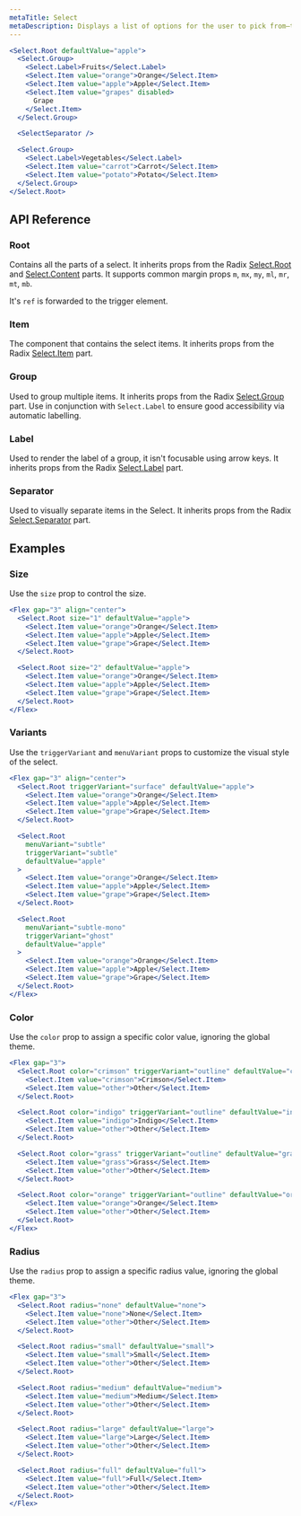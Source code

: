 ```yaml
---
metaTitle: Select
metaDescription: Displays a list of options for the user to pick from—triggered by a button.
---
```


```jsx live=true
<Select.Root defaultValue="apple">
  <Select.Group>
    <Select.Label>Fruits</Select.Label>
    <Select.Item value="orange">Orange</Select.Item>
    <Select.Item value="apple">Apple</Select.Item>
    <Select.Item value="grapes" disabled>
      Grape
    </Select.Item>
  </Select.Group>

  <SelectSeparator />

  <Select.Group>
    <Select.Label>Vegetables</Select.Label>
    <Select.Item value="carrot">Carrot</Select.Item>
    <Select.Item value="potato">Potato</Select.Item>
  </Select.Group>
</Select.Root>
```

## API Reference

### Root

Contains all the parts of a select. It inherits props from the Radix [Select.Root](/docs/primitives/components/select#root) and [Select.Content](/docs/primitives/components/select#content) parts. It supports common margin props `m`, `mx`, `my`, `ml`, `mr`, `mt`, `mb`.

It's `ref` is forwarded to the trigger element.

<ThemesPropsTable componentName="selectroot" />

### Item

The component that contains the select items. It inherits props from the Radix [Select.Item](/docs/primitives/components/select#item) part.

### Group

Used to group multiple items. It inherits props from the Radix [Select.Group](/docs/primitives/components/select#group) part. Use in conjunction with `Select.Label` to ensure good accessibility via automatic labelling.

### Label

Used to render the label of a group, it isn't focusable using arrow keys. It inherits props from the Radix [Select.Label](/docs/primitives/components/select#label) part.

### Separator

Used to visually separate items in the Select. It inherits props from the Radix [Select.Separator](/docs/primitives/components/select#separator) part.

## Examples

### Size

Use the `size` prop to control the size.

```jsx live=true
<Flex gap="3" align="center">
  <Select.Root size="1" defaultValue="apple">
    <Select.Item value="orange">Orange</Select.Item>
    <Select.Item value="apple">Apple</Select.Item>
    <Select.Item value="grape">Grape</Select.Item>
  </Select.Root>

  <Select.Root size="2" defaultValue="apple">
    <Select.Item value="orange">Orange</Select.Item>
    <Select.Item value="apple">Apple</Select.Item>
    <Select.Item value="grape">Grape</Select.Item>
  </Select.Root>
</Flex>
```

### Variants

Use the `triggerVariant` and `menuVariant` props to customize the visual style of the select.

```jsx live=true
<Flex gap="3" align="center">
  <Select.Root triggerVariant="surface" defaultValue="apple">
    <Select.Item value="orange">Orange</Select.Item>
    <Select.Item value="apple">Apple</Select.Item>
    <Select.Item value="grape">Grape</Select.Item>
  </Select.Root>

  <Select.Root
    menuVariant="subtle"
    triggerVariant="subtle"
    defaultValue="apple"
  >
    <Select.Item value="orange">Orange</Select.Item>
    <Select.Item value="apple">Apple</Select.Item>
    <Select.Item value="grape">Grape</Select.Item>
  </Select.Root>

  <Select.Root
    menuVariant="subtle-mono"
    triggerVariant="ghost"
    defaultValue="apple"
  >
    <Select.Item value="orange">Orange</Select.Item>
    <Select.Item value="apple">Apple</Select.Item>
    <Select.Item value="grape">Grape</Select.Item>
  </Select.Root>
</Flex>
```

### Color

Use the `color` prop to assign a specific color value, ignoring the global theme.

```jsx live=true
<Flex gap="3">
  <Select.Root color="crimson" triggerVariant="outline" defaultValue="crimson">
    <Select.Item value="crimson">Crimson</Select.Item>
    <Select.Item value="other">Other</Select.Item>
  </Select.Root>

  <Select.Root color="indigo" triggerVariant="outline" defaultValue="indigo">
    <Select.Item value="indigo">Indigo</Select.Item>
    <Select.Item value="other">Other</Select.Item>
  </Select.Root>

  <Select.Root color="grass" triggerVariant="outline" defaultValue="grass">
    <Select.Item value="grass">Grass</Select.Item>
    <Select.Item value="other">Other</Select.Item>
  </Select.Root>

  <Select.Root color="orange" triggerVariant="outline" defaultValue="orange">
    <Select.Item value="orange">Orange</Select.Item>
    <Select.Item value="other">Other</Select.Item>
  </Select.Root>
</Flex>
```

### Radius

Use the `radius` prop to assign a specific radius value, ignoring the global theme.

```jsx live=true
<Flex gap="3">
  <Select.Root radius="none" defaultValue="none">
    <Select.Item value="none">None</Select.Item>
    <Select.Item value="other">Other</Select.Item>
  </Select.Root>

  <Select.Root radius="small" defaultValue="small">
    <Select.Item value="small">Small</Select.Item>
    <Select.Item value="other">Other</Select.Item>
  </Select.Root>

  <Select.Root radius="medium" defaultValue="medium">
    <Select.Item value="medium">Medium</Select.Item>
    <Select.Item value="other">Other</Select.Item>
  </Select.Root>

  <Select.Root radius="large" defaultValue="large">
    <Select.Item value="large">Large</Select.Item>
    <Select.Item value="other">Other</Select.Item>
  </Select.Root>

  <Select.Root radius="full" defaultValue="full">
    <Select.Item value="full">Full</Select.Item>
    <Select.Item value="other">Other</Select.Item>
  </Select.Root>
</Flex>
```
